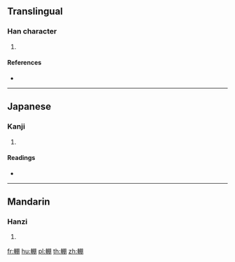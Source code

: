 {{character info/new}}
==Translingual==

===Han character===
{{Han char|rn=159|rad=車|as=08|sn=15|four=57020|canj=JJBB|ids=⿰車朋}}

# {{defn|Han|sort=車08}}

====References====
* {{Han ref|kx=1245.090|dkj=38389|dj=1722.070|hdz=53541.050|uh=8F23|ud=36643|bh=E84C|bd=59468}}

----

==Japanese==

===Kanji===
{{ja-kanji|grade=|rs=車08}}

# {{defn|lang=ja|sort=車08}}

====Readings====
* {{ja-readings|on=[[ほう]] (hō), [[びょう]] (byō), [[ぼう]] (bō)|kun=[[いくさぐるむ]] (ikusagurumu)|nanori=}}

----

==Mandarin==

===Hanzi===
{{cmn-hanzi|pin=[[péng]] ([[peng2]])|wg=p'eng<sup>2</sup>}}

# {{defn|lang=cmn|sort=車08}}

[[fr:輣]]
[[hu:輣]]
[[pl:輣]]
[[th:輣]]
[[zh:輣]]